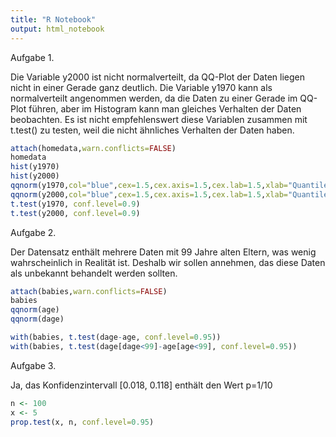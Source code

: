 ---
title: "R Notebook"
output: html_notebook
---


Aufgabe 1.

Die Variable y2000 ist nicht normalverteilt, da QQ-Plot der Daten liegen nicht in einer Gerade ganz deutlich. Die Variable y1970 kann als normalverteilt angenommen werden, da die Daten zu einer Gerade im QQ-Plot führen, aber im Histogram kann man gleiches Verhalten der Daten beobachten. Es ist nicht empfehlenswert diese Variablen zusammen mit t.test() zu testen, weil die nicht ähnliches Verhalten der Daten haben.

```{r}
attach(homedata,warn.conflicts=FALSE)
homedata
hist(y1970)
hist(y2000)
qqnorm(y1970,col="blue",cex=1.5,cex.axis=1.5,cex.lab=1.5,xlab="Quantile von N(0,1)", ylab="Daten")
qqnorm(y2000,col="blue",cex=1.5,cex.axis=1.5,cex.lab=1.5,xlab="Quantile von N(0,1)", ylab="Daten")
t.test(y1970, conf.level=0.9)
t.test(y2000, conf.level=0.9)
```


Aufgabe 2. 

Der Datensatz enthält mehrere Daten mit 99 Jahre alten Eltern, was wenig wahrscheinlich in Realität ist. Deshalb wir sollen annehmen, das diese Daten als unbekannt behandelt werden sollten. 

```{r}
attach(babies,warn.conflicts=FALSE)
babies
qqnorm(age)
qqnorm(dage)

with(babies, t.test(dage-age, conf.level=0.95))
with(babies, t.test(dage[dage<99]-age[age<99], conf.level=0.95))

```


Aufgabe 3.

Ja, das Konfidenzintervall [0.018, 0.118] enthält den Wert p=1/10
```{r}
n <- 100
x <- 5
prop.test(x, n, conf.level=0.95)
```


